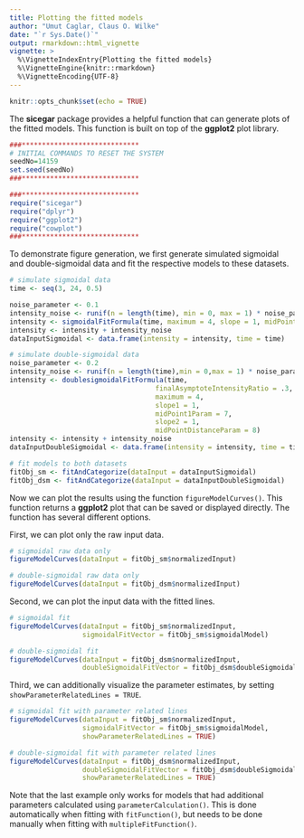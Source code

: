 ```yaml
---
title: Plotting the fitted models
author: "Umut Caglar, Claus O. Wilke"
date: "`r Sys.Date()`"
output: rmarkdown::html_vignette
vignette: >
  %\VignetteIndexEntry{Plotting the fitted models}
  %\VignetteEngine{knitr::rmarkdown}
  %\VignetteEncoding{UTF-8}
---
```

  
```r
knitr::opts_chunk$set(echo = TRUE)
```
  
The **sicegar** package provides a helpful function that can generate plots of the fitted models. This function is built on top of the **ggplot2** plot library.
  
```r

###*****************************
# INITIAL COMMANDS TO RESET THE SYSTEM
seedNo=14159
set.seed(seedNo)
###*****************************

###*****************************
require("sicegar")
require("dplyr")
require("ggplot2")
require("cowplot")
###*****************************
```

To demonstrate figure generation, we first generate simulated sigmoidal and double-sigmoidal data and fit the respective models to these datasets.

```r
# simulate sigmoidal data
time <- seq(3, 24, 0.5)

noise_parameter <- 0.1
intensity_noise <- runif(n = length(time), min = 0, max = 1) * noise_parameter
intensity <- sigmoidalFitFormula(time, maximum = 4, slope = 1, midPoint = 8)
intensity <- intensity + intensity_noise
dataInputSigmoidal <- data.frame(intensity = intensity, time = time)

# simulate double-sigmoidal data
noise_parameter <- 0.2
intensity_noise <- runif(n = length(time),min = 0,max = 1) * noise_parameter
intensity <- doublesigmoidalFitFormula(time,
                                    finalAsymptoteIntensityRatio = .3,
                                    maximum = 4,
                                    slope1 = 1,
                                    midPoint1Param = 7,
                                    slope2 = 1,
                                    midPointDistanceParam = 8)
intensity <- intensity + intensity_noise
dataInputDoubleSigmoidal <- data.frame(intensity = intensity, time = time)

# fit models to both datasets
fitObj_sm <- fitAndCategorize(dataInput = dataInputSigmoidal)
fitObj_dsm <- fitAndCategorize(dataInput = dataInputDoubleSigmoidal)
```

Now we can plot the results using the function `figureModelCurves()`. This function returns a **ggplot2** plot that can be saved or displayed directly. The function has several different options.

First, we can plot only the raw input data.
```r
# sigmoidal raw data only
figureModelCurves(dataInput = fitObj_sm$normalizedInput)

# double-sigmoidal raw data only
figureModelCurves(dataInput = fitObj_dsm$normalizedInput)
```

Second, we can plot the input data with the fitted lines.
```r
# sigmoidal fit
figureModelCurves(dataInput = fitObj_sm$normalizedInput,
                  sigmoidalFitVector = fitObj_sm$sigmoidalModel)

# double-sigmoidal fit
figureModelCurves(dataInput = fitObj_dsm$normalizedInput,
                  doubleSigmoidalFitVector = fitObj_dsm$doubleSigmoidalModel)
```

Third, we can additionally visualize the parameter estimates, by setting `showParameterRelatedLines = TRUE`.
```r
# sigmoidal fit with parameter related lines
figureModelCurves(dataInput = fitObj_sm$normalizedInput,
                  sigmoidalFitVector = fitObj_sm$sigmoidalModel,
                  showParameterRelatedLines = TRUE)

# double-sigmoidal fit with parameter related lines
figureModelCurves(dataInput = fitObj_dsm$normalizedInput,
                  doubleSigmoidalFitVector = fitObj_dsm$doubleSigmoidalModel,
                  showParameterRelatedLines = TRUE)
```


Note that the last example only works for models that had additional parameters calculated using `parameterCalculation()`. This is done automatically when fitting with `fitFunction()`, but needs to be done manually when fitting with `multipleFitFunction()`.
